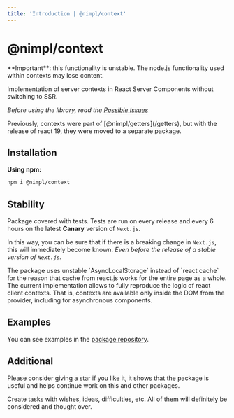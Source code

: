 ```yaml
---
title: 'Introduction | @nimpl/context'
---
```



# @nimpl/context

<PackageLinks npmName="@nimpl/context" githubName="nimpl-context" />

<Hint>
**Important**: this functionality is unstable. The node.js functionality used within contexts may lose content.
</Hint>

Implementation of server contexts in React Server Components without switching to SSR.

*Before using the library, read the [Possible Issues](/context/possible-issues)*

<Hint>
Previously, contexts were part of [@nimpl/getters](/getters), but with the release of react 19, they were moved to a separate package.
</Hint>

## Installation

**Using npm:**
```sh npm2yarn copy
npm i @nimpl/context
```

## Stability

Package covered with tests. Tests are run on every release and every 6 hours on the latest **Canary** version of `Next.js`.

In this way, you can be sure that if there is a breaking change in `Next.js`, this will immediately become known. *Even before the release of a stable version of `Next.js`.*

<Hint>
The package uses unstable `AsyncLocalStorage` instead of `react cache` for the reason that cache from react.js works for the entire page as a whole.
The current implementation allows to fully reproduce the logic of react client contexts.
That is, contexts are available only inside the DOM from the provider, including for asynchronous components.
</Hint>

## Examples

You can see examples in the [package repository](https://github.com/vordgi/nimpl-context/tree/main/examples).

## Additional

Please consider giving a star if you like it, it shows that the package is useful and helps continue work on this and other packages.

Create tasks with wishes, ideas, difficulties, etc. All of them will definitely be considered and thought over.
